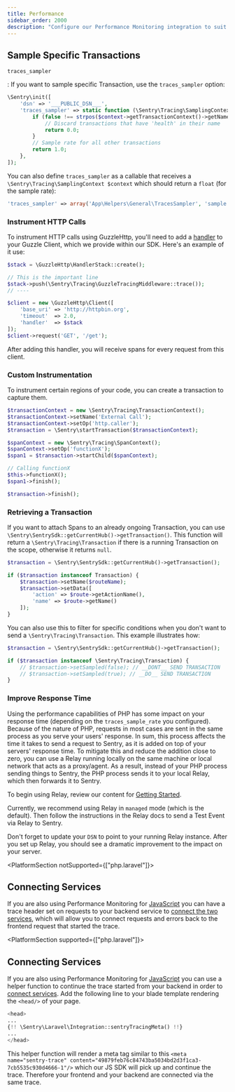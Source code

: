 ```yaml
---
title: Performance
sidebar_order: 2000
description: "Configure our Performance Monitoring integration to suit the needs of your organization. You can use the Performance Monitoring homepage to search or browse for transaction data."
---
```


## Sample Specific Transactions

`traces_sampler`

: If you want to sample specific Transaction, use the `traces_sampler` option:

```php
\Sentry\init([
    'dsn' => '___PUBLIC_DSN___',
    'traces_sampler' => static function (\Sentry\Tracing\SamplingContext $context): float {
        if (false !== strpos($context->getTransactionContext()->getName(), 'health')) {
            // Discard transactions that have 'health' in their name
            return 0.0;
        }
        // Sample rate for all other transactions
        return 1.0;
    },
]);
```

You can also define `traces_sampler` as a callable that receives a `\Sentry\Tracing\SamplingContext $context` which should return a `float` (for the sample rate):

```php
'traces_sampler' => array('App\Helpers\General\TracesSampler', 'sample')
```

### Instrument HTTP Calls

To instrument HTTP calls using GuzzleHttp, you'll need to add a [handler](https://docs.guzzlephp.org/en/stable/handlers-and-middleware.html#handlers) to your Guzzle Client, which we provide within our SDK. Here's an example of it use:

```php
$stack = \GuzzleHttp\HandlerStack::create();

// This is the important line
$stack->push(\Sentry\Tracing\GuzzleTracingMiddleware::trace());
// ----

$client = new \GuzzleHttp\Client([
    'base_uri' => 'http://httpbin.org',
    'timeout'  => 2.0,
    'handler'  => $stack
]);
$client->request('GET', '/get');
```

After adding this handler, you will receive spans for every request from this client.

### Custom Instrumentation

To instrument certain regions of your code, you can create a transaction to capture them.

```php
$transactionContext = new \Sentry\Tracing\TransactionContext();
$transactionContext->setName('External Call');
$transactionContext->setOp('http.caller');
$transaction = \Sentry\startTransaction($transactionContext);

$spanContext = new \Sentry\Tracing\SpanContext();
$spanContext->setOp('functionX');
$span1 = $transaction->startChild($spanContext);

// Calling functionX
$this->functionX();
$span1->finish();

$transaction->finish();
```

### Retrieving a Transaction

If you want to attach Spans to an already ongoing Transaction, you can use `\Sentry\SentrySdk::getCurrentHub()->getTransaction()`. This function will return a `\Sentry\Tracing\Transaction` if there is a running Transaction on the scope, otherwise it returns `null`.

```php
$transaction = \Sentry\SentrySdk::getCurrentHub()->getTransaction();

if ($transaction instanceof Transaction) {
    $transaction->setName($routeName);
    $transaction->setData([
        'action' => $route->getActionName(),
        'name' => $route->getName()
    ]);
}
```

You can also use this to filter for specific conditions when you don't want to send a `\Sentry\Tracing\Transaction`. This example illustrates how:

```php
$transaction = \Sentry\SentrySdk::getCurrentHub()->getTransaction();

if ($transaction instanceof \Sentry\Tracing\Transaction) {
    // $transaction->setSampled(false); // __DONT__ SEND TRANSACTION
    // $transaction->setSampled(true); // __DO__ SEND TRANSACTION
}
```

### Improve Response Time

Using the performance capabilities of PHP has some impact on your response time (depending on the `traces_sample_rate` you configured).
Because of the nature of PHP, requests in most cases are sent in the same process as you serve your users' response.
In sum, this process affects the time it takes to send a request to Sentry, as it is added on top of your servers' response time. To mitigate this and reduce the addition close to zero, you can use a Relay running locally on the same machine or local network that acts as a proxy/agent. As a result, instead of your PHP process sending things to Sentry, the PHP process sends it to your local Relay, which then forwards it to Sentry.

To begin using Relay, review our content for [Getting Started](/product/relay/getting-started/).

Currently, we recommend using Relay in `managed` mode (which is the default). Then follow the instructions in the Relay docs to send a Test Event via Relay to Sentry.

Don't forget to update your `DSN` to point to your running Relay instance.
After you set up Relay, you should see a dramatic improvement to the impact on your server.

<PlatformSection notSupported={["php.laravel"]}>

## Connecting Services

If you are also using Performance Monitoring for [JavaScript](/platforms/javascript/performance/) you can have a trace header set on requests to your backend service to [connect the two services](/platforms/javascript/performance/connect-services/#navigation-and-other-xhr-requests), which will allow you to connect requests and errors back to the frontend request that started the trace.

</PlatformSection>

<PlatformSection supported={["php.laravel"]}>

## Connecting Services

If you are also using Performance Monitoring for [JavaScript](/platforms/javascript/performance/) you can use a helper function to continue the trace started from your backend in order to [connect services](/platforms/javascript/performance/connect-services/#navigation-and-other-xhr-requests).
Add the following line to your blade template rendering the `<head/>` of your page.

```php {filename:app.blade.php}
<head>
...
{!! \Sentry\Laravel\Integration::sentryTracingMeta() !!}
...
</head>
```

This helper function will render a meta tag similar to this `<meta name="sentry-trace" content="49879feb76c84743ba5034bd2d3f1ca3-7cb5535c930d4666-1"/>` which our JS SDK will pick up and continue the trace. Therefore your frontend and your backend are connected via the same trace.

</PlatformSection>
